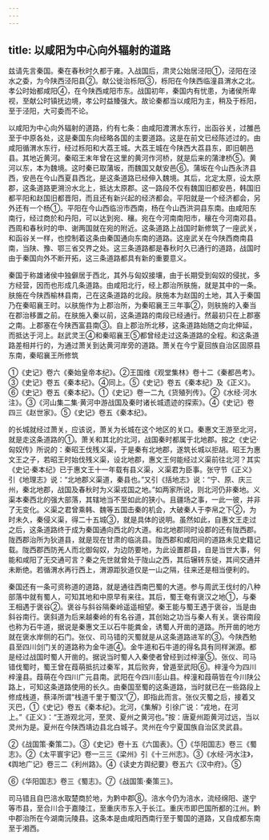```yaml
---
---
---
```

title: 以咸阳为中心向外辐射的道路
---



兹请先言秦国。秦在春秋时久都于雍。入战国后，肃灵公始居泾阳①，泾阳在泾水之委，为今陕西泾阳县②。献公徙治栎阳③，栎阳在今陕西临潼县渭水之北。孝公时始都咸阳④，在今陕西咸阳市东。战国初年，秦国内有忧患，为诸侯所卑视，至献公时镇抚边境，孝公时益臻强大。故论秦都当以咸阳为主，稍及于栎阳，至于泾阳，大可委而不论。

以咸阳为中心向外辐射的道路，约有七条：由咸阳渡渭水东行，出函谷关，过雒邑至于中原各处，这是秦国东向经略各国的主要道路。这是在前文已经陈述过的。由咸阳循渭水东行，经过栎阳和大荔王城。大荔王城在今陕西大荔县东，即旧朝邑县。其地近黄河。秦昭王末年曾在这里的黄河作河桥，就是后来的蒲津桥⑤。黄河以东，本为魏境。这时秦已取蒲坂，而魏国又献安邑⑥。蒲坂在今山西永济县西，安邑在今山西夏县西北，是这条道路已经伸入魏境。其后，北定太原，设太原郡，这条道路更溯汾水北上，抵达太原郡。这一路段不仅有魏国旧都安邑，韩国旧都平阳和赵国旧都晋阳，而且还有新兴起的经济都会。平阳就是一个经济都会，另外还有一个杨①。平阳在今山西临汾市西南，杨在今山西洪洞县东南。由咸阳东南行，经过商於和丹阳，可以达到宛、穰。宛在今河南南阳市，穰在今河南邓县。西周和春秋时的申、谢两国就在宛的附近。这条道路上战国时新修筑了一座武关，和函谷关一样，也控制着这条由秦国通向东南的道路。这座武关在今陕西商南县南，当陕、豫、鄂三省交界之处。这三条道路都是春秋时久已通行的道路，战国时由于秦国向外不断开拓，这三条道路都具有新的重要意义。

秦国于称雄诸侯中独僻居于西北，其外与匈奴接壤，由于长期受到匈奴的侵扰，多方经营，因而也形成几条道路。由咸阳北行，经上郡治所肤施，就是其中的一条。肤施在今陕西榆林县南，己在这条道路的北段。肤施本为赵国的土地，其入于秦国乃在秦昭襄王时。以肤施作为上郡治所，为秦昭襄王三年事②，则肤施的入秦当在郡治移置之前。在肤施入秦以前，这条道路的南段已经通行。然最初只在上郡塞之南。上郡塞在今陕西富县南③。自上郡治所北移，这条道路始随之向北伸延，而抵达于河上。赵武灵王④和秦昭襄王⑤都曾经走过这条道路的全程。和这条道路差相并行的，为通过萧关到达黄河岸旁的道路。萧关在今宁夏回族自治区固原县东南，秦昭襄王所修筑

①《史记》卷六《秦始皇帝本纪》。②王国维《观堂集林》卷十二《秦都邑考》。③《史记》卷五《秦本纪》。④同上。⑤《史记》卷五《秦本纪》及《正义》。⑥《史记》卷五《秦本纪》。①《史记》卷一二九《货殖列传》。②《水经·河水注》。③《河山集二集·黄河中游战国及秦时诸长城遗迹的探索》。④《史记》卷四三《赵世家》。⑤《史记》卷五《秦本纪》。

的长城就经过萧关，应该说，萧关为长城在这个地区的关口。秦惠文王游至北河，就是走这条道路的①。萧关和其北的北河，战国秦时都属于北地郡。按之《史记·匈奴传》所说的：秦昭王伐残义渠，于是秦有北地郡，遂筑长城以拒胡。昭王为惠文王之子，若昭王时始伐残义渠，设北地郡，惠文王何能经过义渠前往北河？其实《史记·秦本纪》已于惠文王十一年载有县义渠，义渠君为臣事。张守节《正义》引《地理志》说：“北地郡义渠道，秦县也。”又引《括地志》说：“宁、原、庆三州，秦北地郡，战国及春秋时为义渠戎国之地。”如两家所说，则北河仍非秦地。义渠本秦西北的强大部落，其辖地当不至如此的狭小。且疆场之事，一此一彼，并非了无变化。义渠之君曾乘韩、魏等五国击秦的机会，大破秦人于李帛之下②，为时未久，秦侵义渠，得二十五城③，就是具体的说明。虽然如此，自惠文王走过之后，这条道路终于成为秦国通向西北的大道。和北地郡同时设郡的还有陇西郡。陇西郡治所为狄道县，就是现在甘肃的临洮县。陇西郡和咸阳间的道路未见史籍记载。陇西郡西防羌人而北御匈奴，为边防要地，为此设置郡县，自是当世大事，何能和咸阳了无交通可言？秦之先世就曾处于陇山之西，其后辗转东徙，其间交通并未断绝。若循渭水再行西上，渭源距狄道仅是一山之隔，往来还是相当便利的。

秦国还有一条可资称道的道路，就是通往西南巴蜀的大道。参与周武王伐纣的八种部落中就有蜀人，可知其地和中原早有来往。其后，蜀王奄有褒汉之地①，与秦王相遇于褒谷②。褒谷与斜谷隔秦岭遥遥相望。秦王能与蜀王遇于褒谷，当是由斜谷南行。褒斜道为后来越秦岭的有名谷道，其创始之功当与秦人有关。褒谷南段也称为石牛道，据说是秦惠文王以石牛能粪金，诱蜀人开凿的道路。所开凿的地方就在褒水岸侧的石门。张仪、司马错的灭蜀就是从这条道路进军的③。今陕西勉县至四川剑门关的道路称为金牛道④。金牛道和石牛道的得名具有同样渊源。都是经过战国时蜀人开凿的。据说当时蜀人入秦使者曾经到过梓潼⑤。张仪、司马错伐蜀时，蜀王曾在葭萌抵抗过秦军，其后败奔，曾遁至武阳⑥。梓潼今为四川梓潼县。葭萌在今四川广元县南。武阳在今四川彭山县。梓潼和葭萌皆在今川陕公路上，可知这条道路使用的长久。由秦国至蜀的这条道路，当时就已在一些路段上修成栈道，蔡泽所谓“栈道千里于蜀汉”⑦，即指此而言。张仪灭蜀之后，接着又灭巴，①《史记》卷五《秦本纪》。北河，《集解》引徐广说：“戎地，在河上。”《正义》：“王游观北河，至灵、夏州之黄河也。”按：唐夏州距黄河过远，当以灵州为是。夏州在今陕西靖边县北白城子。灵州在今宁夏国族自治区灵武县。

②《战国策·秦策二》。③《史记》卷十五《六国表》。①《华阳国志》卷三《蜀志》。②《太平寰宇记》卷一三三《梁州》引《十三州志》。③《水经·沔水注》，《舆地广记》卷三二《利州路》。④《读史方舆纪要》卷五六《汉中府》。⑤

⑥《华阳国志》卷三《蜀志》。⑦《战国策·秦策三》。

司马错且自巴涪水取楚商於地，为黔中郡⑧。涪水今仍为涪水，流经绵阳、遂宁等市县，至合川合于嘉陵江，至重庆市东入于长江。重庆市即巴国所都的江州。黔中郡治所在今湖南沅陵县。这条本是由咸阳西南行至于蜀国的道路，又自成都东南至于湘西。